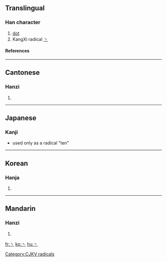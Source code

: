 ==Translingual==
===Han character===
{{Han char|rad=丶|as=00|sn=1|four=|canj=戈 (I), X戈 (XI)}}
# [[dot]]
# KangXi radical [[Wiktionary:Chinese radical index 丶|丶]]
====References====
{{Han ref|kx=0080.120|dkj=00091|dj=0162.140|hdz=10042.080|uh=4E36|ud=20022}}
----
==Cantonese==
===Hanzi===
{{yue-hanzi|jyut=|y=[[jyu2]]}}
# {{defn|Cantonese}}
----
==Japanese==
===Kanji===


* used only as a radical "ten"
----
==Korean==
===Hanja===
{{ko-hanja|hangeul=주|rv=ju|mr=chu}}
# {{defn|Korean}}


[[Category:CJKV radicals]]
----
==Mandarin==
===Hanzi===
{{cmn-hanzi|pin=[[zhǔ]] ([[zhu3]])|wg=[[chu3|chu<sup>3</sup>]]|y=}}
# {{defn|Mandarin}}

[[fr:丶]]
[[ko:丶]]
[[hu:丶]]